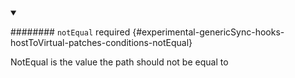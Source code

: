 
<details className="config-field" data-expandable="false" open>
<summary>

######## `notEqual` <span className="config-field-required" data-required="false">required</span> <span className="config-field-type"></span> <span className="config-field-default"></span> <span className="config-field-enum"></span> {#experimental-genericSync-hooks-hostToVirtual-patches-conditions-notEqual}

NotEqual is the value the path should not be equal to

</summary>



</details>
